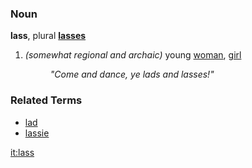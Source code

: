 ===Noun===
'''lass''', plural '''[[lasses]]'''

# ''(somewhat regional and archaic)'' young [[woman]], [[girl]]
#: ''"Come and dance, ye lads and lasses!"''

===Related Terms===
*[[lad]]
*[[lassie]]

[[it:lass]]